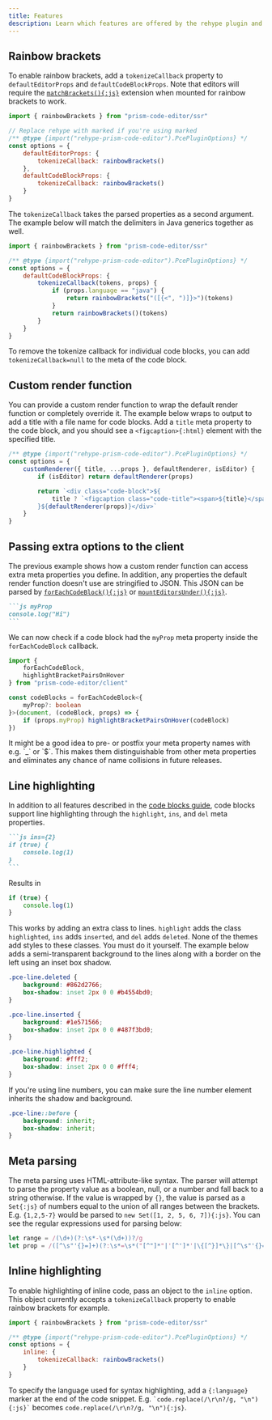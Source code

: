 ```yaml
---
title: Features
description: Learn which features are offered by the rehype plugin and marked extension.
---
```



## Rainbow brackets

To enable rainbow brackets, add a `tokenizeCallback` property to `defaultEditorProps` and `defaultCodeBlockProps`. Note that editors will require the [`matchBrackets(){:js}`](/api-reference/match-brackets/f-matchbrackets) extension when mounted for rainbow brackets to work.

```js editor="false"
import { rainbowBrackets } from "prism-code-editor/ssr"

// Replace rehype with marked if you're using marked
/** @type {import("rehype-prism-code-editor").PcePluginOptions} */
const options = {
	defaultEditorProps: {
		tokenizeCallback: rainbowBrackets()
	},
	defaultCodeBlockProps: {
		tokenizeCallback: rainbowBrackets()
	}
}
```

The `tokenizeCallback` takes the parsed properties as a second argument. The example below will match the delimiters in Java generics together as well.

```js editor="false"
import { rainbowBrackets } from "prism-code-editor/ssr"

/** @type {import("rehype-prism-code-editor").PcePluginOptions} */
const options = {
	defaultCodeBlockProps: {
		tokenizeCallback(tokens, props) {
			if (props.language == "java") {
				return rainbowBrackets("([{<", ")]}>")(tokens)
			}
			return rainbowBrackets()(tokens)
		}
	}
}
```

To remove the tokenize callback for individual code blocks, you can add `tokenizeCallback=null` to the meta of the code block.

## Custom render function

You can provide a custom render function to wrap the default render function or completely override it. The example below wraps to output to add a title with a file name for code blocks. Add a `title` meta property to the code block, and you should see a `<figcaption>{:html}` element with the specified title.

```js editor="false"
/** @type {import("rehype-prism-code-editor").PcePluginOptions} */
const options = {
	customRenderer({ title, ...props }, defaultRenderer, isEditor) {
		if (isEditor) return defaultRenderer(props)

		return `<div class="code-block">${
			title ? `<figcaption class="code-title"><span>${title}</span></figcaption>` : ""
		}${defaultRenderer(props)}</div>`
	}
}
```

## Passing extra options to the client

The previous example shows how a custom render function can access extra meta properties you define. In addition, any properties the default render function doesn't use are stringified to JSON. This JSON can be parsed by [`forEachCodeBlock(){:js}`](/api-reference/client/f-foreachcodeblock) or [`mountEditorsUnder(){:js}`](/api-reference/client/f-mounteditorsunder).

````markdown editor="false"
```js myProp
console.log("Hi")
```
````

We can now check if a code block had the `myProp` meta property inside the `forEachCodeBlock` callback.

```ts editor="false"
import {
	forEachCodeBlock,
	highlightBracketPairsOnHover
} from "prism-code-editor/client"

const codeBlocks = forEachCodeBlock<{
	myProp?: boolean
}>(document, (codeBlock, props) => {
	if (props.myProp) highlightBracketPairsOnHover(codeBlock)
})
```

<Aside type="tip">
	It might be a good idea to pre- or postfix your meta property names with e.g. `_` or `$`. This makes them distinguishable from other meta properties and eliminates any chance of name collisions in future releases.
</Aside>


## Line highlighting

In addition to all features described in the [code blocks guide](/guides/code-blocks), code blocks support line highlighting through the `highlight`, `ins`, and `del` meta properties.

````markdown editor="false"
```js ins={2}
if (true) {
	console.log(1)
}
```
````

Results in

```js editor="false" ins={2}
if (true) {
	console.log(1)
}
```

This works by adding an extra class to lines. `highlight` adds the class `highlighted`, `ins` adds `inserted`, and `del` adds `deleted`. None of the themes add styles to these classes. You must do it yourself. The example below adds a semi-transparent background to the lines along with a border on the left using an inset box shadow.

```css editor="false"
.pce-line.deleted {
	background: #862d2766;
	box-shadow: inset 2px 0 0 #b4554bd0;
}

.pce-line.inserted {
	background: #1e571566;
	box-shadow: inset 2px 0 0 #487f3bd0;
}

.pce-line.highlighted {
	background: #fff2;
	box-shadow: inset 2px 0 0 #fff4;
}
```

If you're using line numbers, you can make sure the line number element inherits the shadow and background.

```css editor="false"
.pce-line::before {
	background: inherit;
	box-shadow: inherit;
}
```

## Meta parsing

The meta parsing uses HTML-attribute-like syntax. The parser will attempt to parse the property value as a boolean, null, or a number and fall back to a string otherwise. If the value is wrapped by `{}`, the value is parsed as a `Set{:js}` of numbers equal to the union of all ranges between the brackets. E.g. `{1,2,5-7}` would be parsed to `new Set([1, 2, 5, 6, 7]){:js}`. You can see the regular expressions used for parsing below:

```js editor="false"
let range = /(\d+)(?:\s*-\s*(\d+))?/g
let prop = /([^\s"'{}=]+)(?:\s*=\s*("[^"]*"|'[^']*'|\{[^}]*\}|[^\s"'{}=]+))?/g
```

## Inline highlighting

To enable highlighting of inline code, pass an object to the `inline` option. This object currently accepts a `tokenizeCallback` property to enable rainbow brackets for example.

```js editor="false"
import { rainbowBrackets } from "prism-code-editor/ssr"

/** @type {import("rehype-prism-code-editor").PcePluginOptions} */
const options = {
	inline: {
		tokenizeCallback: rainbowBrackets()
	}
}
```

To specify the language used for syntax highlighting, add a `{:language}` marker at the end of the code snippet. E.g. `` `code.replace(/\r\n?/g, "\n"){:js}` `` becomes `code.replace(/\r\n?/g, "\n"){:js}`.
